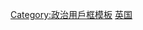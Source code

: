 {{Userbox
  |id= [[File:Flag_of_the_Isle_of_Mann.svg|70x50px]]
  |id-c= #D8E2EF
  |info= 这个用戶支持'''[[马恩岛|马恩岛独立]]'''。
  |info-c= #D8E2EF
  |info-s= 11
  |border-c= black
  |usercategory  = 支持马恩岛独立的维基人
}}
<noinclude>
[[Category:政治用戶框模板]]
[[Category:支持区域独立或拆分的维基人用户框模板|英国]]
</noinclude>